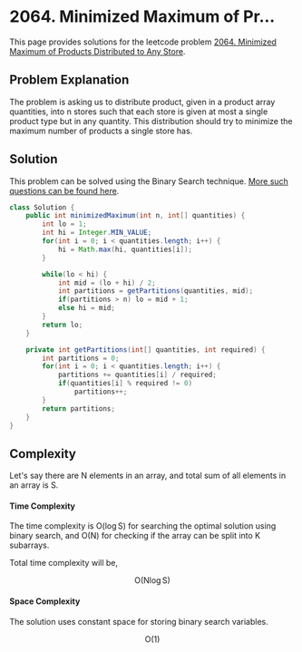 
# 2064. Minimized Maximum of Pr...

This page provides solutions for the leetcode problem [2064. Minimized Maximum of Products Distributed to Any Store](https://leetcode.com/problems/minimized-maximum-of-products-distributed-to-any-store).


## Problem Explanation 

The problem is asking us to distribute product, given in a product array $\text{quantities}$, into $\text{n}$ stores such that each store is given at most a single product type but in any quantity. This distribution should try to minimize the maximum number of products a single store has.
 

## Solution

This problem can be solved using the Binary Search technique. [More such questions can be found here](/data-structures-and-algorithms/binary-search).


<Tabs>
  <TabItem value="Java" label="Java" default>

```java
class Solution {
    public int minimizedMaximum(int n, int[] quantities) {
        int lo = 1;
        int hi = Integer.MIN_VALUE;
        for(int i = 0; i < quantities.length; i++) {
            hi = Math.max(hi, quantities[i]);
        }

        while(lo < hi) {
            int mid = (lo + hi) / 2;
            int partitions = getPartitions(quantities, mid);
            if(partitions > n) lo = mid + 1;
            else hi = mid;
        }
        return lo;
    }

    private int getPartitions(int[] quantities, int required) {
        int partitions = 0;
        for(int i = 0; i < quantities.length; i++) {
            partitions += quantities[i] / required;
            if(quantities[i] % required != 0) 
                partitions++;           
        }
        return partitions;
    }
}
```
</TabItem>
</Tabs>

## Complexity 

Let's say there are $\text{N}$ elements in an array, and total sum of all elements in an array is $\text{S}$.

#### Time Complexity 

The time complexity is $\text{O}(\log \text{S})$ for searching the optimal solution using binary search, and $\text{O}(\text{N})$ for checking if the array can be split into $\text{K}$ subarrays. 

Total time complexity will be, 

$$
\text{O}(\text{N} \log \text{S})
$$



#### Space Complexity

The solution uses constant space for storing binary search variables.

$$
\text{O}(1)
$$

